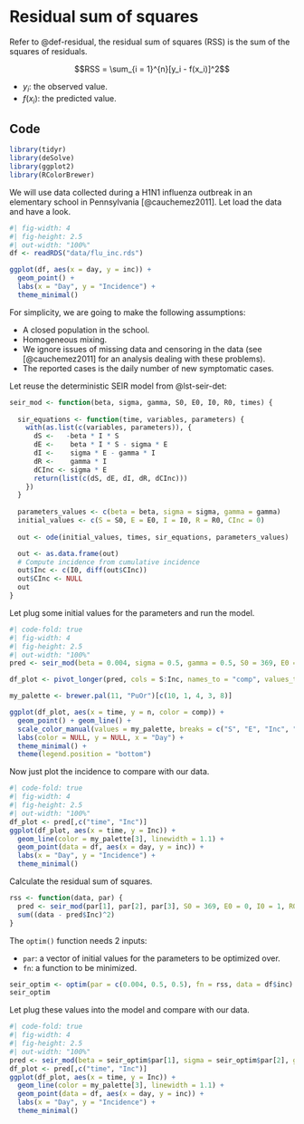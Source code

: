 # Residual sum of squares

Refer to @def-residual, the residual sum of squares (RSS) is the sum of the squares of residuals.

$$RSS = \sum_{i = 1}^{n}[y_i - f(x_i)]^2$$

-   $y_i$: the observed value.
-   $f(x_i)$: the predicted value.

## Code

```r
library(tidyr)
library(deSolve)
library(ggplot2)
library(RColorBrewer)
```

We will use data collected during a H1N1 influenza outbreak in an elementary school in Pennsylvania [@cauchemez2011]. Let load the data and have a look.

```r
#| fig-width: 4
#| fig-height: 2.5
#| out-width: "100%"
df <- readRDS("data/flu_inc.rds")

ggplot(df, aes(x = day, y = inc)) +
  geom_point() +
  labs(x = "Day", y = "Incidence") +
  theme_minimal()
```

For simplicity, we are going to make the following assumptions:

- A closed population in the school.
- Homogeneous mixing.
- We ignore issues of missing data and censoring in the data (see [@cauchemez2011] for an analysis dealing with these problems).
- The reported cases is the daily number of new symptomatic cases.

Let reuse the deterministic SEIR model from @lst-seir-det:

```r
seir_mod <- function(beta, sigma, gamma, S0, E0, I0, R0, times) {
  
  sir_equations <- function(time, variables, parameters) {
    with(as.list(c(variables, parameters)), {
      dS <-   -beta * I * S
      dE <-    beta * I * S - sigma * E
      dI <-    sigma * E - gamma * I
      dR <-    gamma * I
      dCInc <- sigma * E
      return(list(c(dS, dE, dI, dR, dCInc)))
    })
  }
  
  parameters_values <- c(beta = beta, sigma = sigma, gamma = gamma)
  initial_values <- c(S = S0, E = E0, I = I0, R = R0, CInc = 0)
  
  out <- ode(initial_values, times, sir_equations, parameters_values)

  out <- as.data.frame(out)
  # Compute incidence from cumulative incidence
  out$Inc <- c(I0, diff(out$CInc))
  out$CInc <- NULL
  out
}
```

Let plug some initial values for the parameters and run the model.

```r
#| code-fold: true
#| fig-width: 4
#| fig-height: 2.5
#| out-width: "100%"
pred <- seir_mod(beta = 0.004, sigma = 0.5, gamma = 0.5, S0 = 369, E0 = 0, I0 = 1, R0 = 0, times = df$day)

df_plot <- pivot_longer(pred, cols = S:Inc, names_to = "comp", values_to = "n")

my_palette <- brewer.pal(11, "PuOr")[c(10, 1, 4, 3, 8)]

ggplot(df_plot, aes(x = time, y = n, color = comp)) +
  geom_point() + geom_line() +
  scale_color_manual(values = my_palette, breaks = c("S", "E", "Inc", "I", "R")) +
  labs(color = NULL, y = NULL, x = "Day") +
  theme_minimal() +
  theme(legend.position = "bottom")
```

Now just plot the incidence to compare with our data.

```r
#| code-fold: true
#| fig-width: 4
#| fig-height: 2.5
#| out-width: "100%"
df_plot <- pred[,c("time", "Inc")]
ggplot(df_plot, aes(x = time, y = Inc)) +
  geom_line(color = my_palette[3], linewidth = 1.1) +
  geom_point(data = df, aes(x = day, y = inc)) +
  labs(x = "Day", y = "Incidence") +
  theme_minimal()
```

Calculate the residual sum of squares.

```r
rss <- function(data, par) {
  pred <- seir_mod(par[1], par[2], par[3], S0 = 369, E0 = 0, I0 = 1, R0 = 0, times = 0:(length(data) - 1))
  sum((data - pred$Inc)^2)
}
```

The `optim()` function needs 2 inputs:

- `par`: a vector of initial values for the parameters to be optimized over.
- `fn`: a function to be minimized.

```r
seir_optim <- optim(par = c(0.004, 0.5, 0.5), fn = rss, data = df$inc)
seir_optim
```

Let plug these values into the model and compare with our data.

```r
#| code-fold: true
#| fig-width: 4
#| fig-height: 2.5
#| out-width: "100%"
pred <- seir_mod(beta = seir_optim$par[1], sigma = seir_optim$par[2], gamma = seir_optim$par[3], S0 = 369, E0 = 0, I0 = 1, R0 = 0, times = df$day)
df_plot <- pred[,c("time", "Inc")]
ggplot(df_plot, aes(x = time, y = Inc)) +
  geom_line(color = my_palette[3], linewidth = 1.1) +
  geom_point(data = df, aes(x = day, y = inc)) +
  labs(x = "Day", y = "Incidence") +
  theme_minimal()
```
